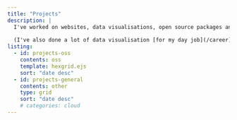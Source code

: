 ```yaml
---
title: "Projects"
description: |
  I've worked on websites, data visualisations, open source packages and other fun things.
  
  (I've also done a lot of data visualisation [for my day job](/career)!)
listing:
  - id: projects-oss
    contents: oss
    template: hexgrid.ejs
    sort: "date desc"
  - id: projects-general
    contents: other
    type: grid
    sort: "date desc"
    # categories: cloud
---
```


:::{#projects-oss}
:::

:::{#projects-general}
:::